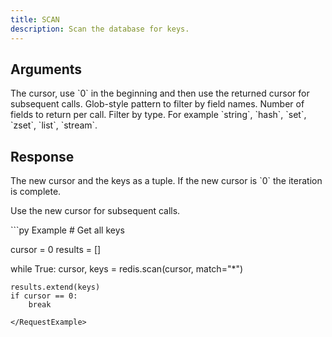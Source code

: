 ```yaml
---
title: SCAN
description: Scan the database for keys.
---
```


## Arguments
<ParamField body="cursor" type="int" required>
  The cursor, use `0` in the beginning and then use the returned cursor for subsequent calls.
</ParamField>

<ParamField body="match" type="str" required>
  Glob-style pattern to filter by field names.
</ParamField>
<ParamField body="count" type="int" required>
  Number of fields to return per call.
</ParamField>
<ParamField body="type" type="str">
  Filter by type.
  For example `string`, `hash`, `set`, `zset`, `list`, `stream`.
</ParamField>

## Response

<ResponseField type="Tuple[int, List[str]]" required>
  The new cursor and the keys as a tuple.
  If the new cursor is `0` the iteration is complete.

  Use the new cursor for subsequent calls.
</ResponseField>

<RequestExample>
```py Example
# Get all keys

cursor = 0
results = []

while True:
    cursor, keys = redis.scan(cursor, match="*")

    results.extend(keys)
    if cursor == 0:
        break
```
</RequestExample>

